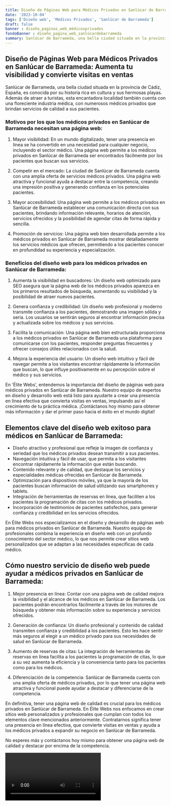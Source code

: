 ```yaml
---
title: Diseño de Páginas Web para Médicos Privados en Sanlúcar de Barrameda
date: '2023-10-04'
tags: ['Diseño web', 'Médicos Privados', 'Sanlúcar de Barrameda']
draft: false
banner : diseño_paginas_web_médicosprivados
fondoBanner : diseño_pagina_web_sanlúcardebarrameda
summary: Sanlúcar de Barrameda, una bella ciudad situada en la provincia de Cádiz, España, es conocida por su historia rica en cultura y sus hermosas playas. Además de atraer a turistas, esta encantadora localidad también cuenta con una floreciente industria médica, con numerosos médicos privados que brindan servicios de calidad a sus pacientes.
---
```


## Diseño de Páginas Web para Médicos Privados en Sanlúcar de Barrameda: Aumenta tu visibilidad y convierte visitas en ventas

Sanlúcar de Barrameda, una bella ciudad situada en la provincia de Cádiz, España, es conocida por su historia rica en cultura y sus hermosas playas. Además de atraer a turistas, esta encantadora localidad también cuenta con una floreciente industria médica, con numerosos médicos privados que brindan servicios de calidad a sus pacientes.

### Motivos por los que los médicos privados en Sanlúcar de Barrameda necesitan una página web:

1. Mayor visibilidad: En un mundo digitalizado, tener una presencia en línea se ha convertido en una necesidad para cualquier negocio, incluyendo el sector médico. Una página web permite a los médicos privados en Sanlúcar de Barrameda ser encontrados fácilmente por los pacientes que buscan sus servicios.

2. Competir en el mercado: La ciudad de Sanlúcar de Barrameda cuenta con una amplia oferta de servicios médicos privados. Una página web atractiva y funcional ayuda a destacar entre la competencia, creando una impresión positiva y generando confianza en los potenciales pacientes.

3. Mayor accesibilidad: Una página web permite a los médicos privados en Sanlúcar de Barrameda establecer una comunicación directa con sus pacientes, brindando información relevante, horarios de atención, servicios ofrecidos y la posibilidad de agendar citas de forma rápida y sencilla.

4. Promoción de servicios: Una página web bien desarrollada permite a los médicos privados en Sanlúcar de Barrameda mostrar detalladamente los servicios médicos que ofrecen, permitiendo a los pacientes conocer en profundidad su experiencia y especialización.

### Beneficios del diseño web para los médicos privados en Sanlúcar de Barrameda:

1. Aumenta la visibilidad en buscadores: Un diseño web optimizado para SEO asegura que la página web de los médicos privados aparezca en los primeros resultados de búsqueda, aumentando su visibilidad y la posibilidad de atraer nuevos pacientes.

2. Genera confianza y credibilidad: Un diseño web profesional y moderno transmite confianza a los pacientes, demostrando una imagen sólida y seria. Los usuarios se sentirán seguros al encontrar información precisa y actualizada sobre los médicos y sus servicios.

3. Facilita la comunicación: Una página web bien estructurada proporciona a los médicos privados en Sanlúcar de Barrameda una plataforma para comunicarse con los pacientes, responder preguntas frecuentes y ofrecer consejos útiles relacionados con la salud.

4. Mejora la experiencia del usuario: Un diseño web intuitivo y fácil de navegar permite a los visitantes encontrar rápidamente la información que buscan, lo que influye positivamente en su percepción sobre el médico y sus servicios.

En 'Élite Webs', entendemos la importancia del diseño de páginas web para médicos privados en Sanlúcar de Barrameda. Nuestro equipo de expertos en diseño y desarrollo web está listo para ayudarte a crear una presencia en línea efectiva que convierta visitas en ventas, impulsando así el crecimiento de tu práctica médica. ¡Contáctanos hoy mismo para obtener más información y dar el primer paso hacia el éxito en el mundo digital!

<GifSeo />

<Cta />

## Elementos clave del diseño web exitoso para médicos en Sanlúcar de Barrameda:

- Diseño atractivo y profesional que refleje la imagen de confianza y seriedad que los médicos privados desean transmitir a sus pacientes.
- Navegación intuitiva y fácil de usar, que permita a los visitantes encontrar rápidamente la información que están buscando.
- Contenido relevante y de calidad, que destaque los servicios y especialidades médicas ofrecidas en Sanlúcar de Barrameda.
- Optimización para dispositivos móviles, ya que la mayoría de los pacientes buscan información de salud utilizando sus smartphones y tablets.
- Integración de herramientas de reservas en línea, que faciliten a los pacientes la programación de citas con los médicos privados.
- Incorporación de testimonios de pacientes satisfechos, para generar confianza y credibilidad en los servicios ofrecidos.

En Élite Webs nos especializamos en el diseño y desarrollo de páginas web para médicos privados en Sanlúcar de Barrameda. Nuestro equipo de profesionales combina la experiencia en diseño web con un profundo conocimiento del sector médico, lo que nos permite crear sitios web personalizados que se adaptan a las necesidades específicas de cada médico.

## Cómo nuestro servicio de diseño web puede ayudar a médicos privados en Sanlúcar de Barrameda:

1. Mejor presencia en línea: Contar con una página web de calidad mejora la visibilidad y el alcance de los médicos en Sanlúcar de Barrameda. Los pacientes podrán encontrarlos fácilmente a través de los motores de búsqueda y obtener más información sobre su experiencia y servicios ofrecidos.

2. Generación de confianza: Un diseño profesional y contenido de calidad transmiten confianza y credibilidad a los pacientes. Esto les hace sentir más seguros al elegir a un médico privado para sus necesidades de salud en Sanlúcar de Barrameda.

3. Aumento de reservas de citas: La integración de herramientas de reservas en línea facilita a los pacientes la programación de citas, lo que a su vez aumenta la eficiencia y la conveniencia tanto para los pacientes como para los médicos.

4. Diferenciación de la competencia: Sanlúcar de Barrameda cuenta con una amplia oferta de médicos privados, por lo que tener una página web atractiva y funcional puede ayudar a destacar y diferenciarse de la competencia.

En definitiva, tener una página web de calidad es crucial para los médicos privados en Sanlúcar de Barrameda. En Élite Webs nos enfocamos en crear sitios web personalizados y profesionales que cumplan con todos los elementos clave mencionados anteriormente. Contratarnos significa tener una presencia en línea efectiva, que convierte visitas en ventas y ayuda a los médicos privados a expandir su negocio en Sanlúcar de Barrameda.

No esperes más y contáctanos hoy mismo para obtener una página web de calidad y destacar por encima de la competencia.

<Video />

<CtaBot job='Médicos Privados' city='Sanlúcar de Barrameda'/>

<Gmaps query='Sanlúcar de Barrameda+españa+maps' />